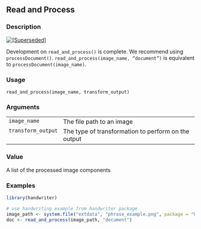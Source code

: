 ## Read and Process {.unnumbered}


### Description

<a href="https://lifecycle.r-lib.org/articles/stages.html#superseded"><img src="../help/figures/lifecycle-superseded.svg" alt='[Superseded]' /></a>

Development on <code>read_and_process()</code> is complete. We recommend using <code>processDocument()</code>.
<code>read_and_process(image_name, "document")</code> is equivalent to <code>processDocument(image_name)</code>.



### Usage

<pre><code class='language-R'>read_and_process(image_name, transform_output)
</code></pre>


### Arguments

<table>
<tr><td style = "white-space: nowrap; font-family: monospace; vertical-align: top"><code id="image_name">image_name</code></td>
<td>
The file path to an image
</td></tr>
<tr><td style = "white-space: nowrap; font-family: monospace; vertical-align: top"><code id="transform_output">transform_output</code></td>
<td>
The type of transformation to perform on the output
</td></tr>
</table>


### Value

A list of the processed image components



### Examples
```r
library(handwriter)

# use handwriting example from handwriter package
image_path <- system.file("extdata", "phrase_example.png", package = "handwriter")
doc <- read_and_process(image_path, "document")



```
